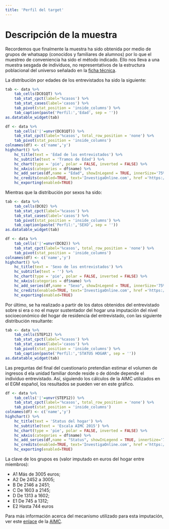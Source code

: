 ```yaml
---
title: 'Perfil del target'
---
```


# Descripción de la muestra

Recordemos que finalmente la muestra ha sido obtenida por medio de grupos de whatsapp (conocidos y familiares de alumnos) por lo que el muestreo de conveniencia ha sido el método indicado. Ello nos lleva a una muestra sesgada de individuos, no representativos de la estructura poblacional del universo señalado en la [ficha técnica](https://covid.investigaonline.com/ficha.html).


La distribución por edades de los entrevistados ha sido la siguiente:

```r
tab <- data %>%
	tab_cells(DC01QT) %>%
	tab_stat_cpct(label='%casos') %>%
	tab_stat_cases(label='casos') %>%
	tab_pivot(stat_position = 'inside_columns') %>%
	tab_caption(paste('Perfil:','Edad', sep = ''))
as.datatable_widget(tab)

df <- data %>%
	tab_cells('|'=unvr(DC01QT)) %>%
	tab_stat_cpct(label='%casos', total_row_position = 'none') %>%
	tab_pivot(stat_position = 'inside_columns')
colnames(df) <- c('name','y')
highchart() %>%
    hc_title(text = 'Edad de los entrevistados') %>% 
    hc_subtitle(text = 'Tramos de Edad') %>% 
    hc_chart(type = 'pie', polar = FALSE, inverted = FALSE) %>% 
    hc_xAxis(categories = df$name) %>%
    hc_add_series(df,name = "Edad", showInLegend = TRUE, innerSize='75%' )%>%
    hc_credits(enabled=TRUE, text='InvestigaOnline.com', href ='https://www.investigaonline.com') %>%
    hc_exporting(enabled=TRUE)
```


Mientras que la distribución por sexos ha sido:

```r
tab <- data %>%
	tab_cells(DC02) %>%
	tab_stat_cpct(label='%casos') %>%
	tab_stat_cases(label='casos') %>%
	tab_pivot(stat_position = 'inside_columns') %>%
	tab_caption(paste('Perfil:','SEXO', sep = ''))
as.datatable_widget(tab)

df <- data %>%
	tab_cells('|'=unvr(DC02)) %>%
	tab_stat_cpct(label='%casos', total_row_position = 'none') %>%
	tab_pivot(stat_position = 'inside_columns')
colnames(df) <- c('name','y')
highchart() %>%
    hc_title(text = 'Sexo de los entrevistados') %>% 
    hc_subtitle(text = '') %>% 
    hc_chart(type = 'pie', polar = FALSE, inverted = FALSE) %>% 
    hc_xAxis(categories = df$name) %>%
    hc_add_series(df,name = "Sexo", showInLegend = TRUE, innerSize='75%' )%>%
    hc_credits(enabled=TRUE, text='InvestigaOnline.com', href ='https://www.investigaonline.com') %>%
    hc_exporting(enabled=TRUE)
```

Por último, se ha realizado a partir de los datos obtenidos del entrevistado sobre si era o no el mayor sustentador del hogar una imputación del nivel socioeconómico del hogar de residencia del entrevistado, con las siguiente distribución resultante:

```r
tab <- data %>%
	tab_cells(STEP12) %>%
	tab_stat_cpct(label='%casos') %>%
	tab_stat_cases(label='casos') %>%
	tab_pivot(stat_position = 'inside_columns') %>%
	tab_caption(paste('Perfil:','STATUS HOGAR', sep = ''))
as.datatable_widget(tab)
```
Las preguntas del final del cuestionario pretendían estimar el volumen de ingresos d ela unidad familiar donde reside o de dónde depende el individuo entrevistado. Así, siguiendo los cálculos de la AIMC utilizados en el EGM español, los resultados se pueden ver en este gráfico.

```r
df <- data %>%
	tab_cells('|'=unvr(STEP12)) %>%
	tab_stat_cpct(label='%casos', total_row_position = 'none') %>%
	tab_pivot(stat_position = 'inside_columns')
colnames(df) <- c('name','y')
highchart() %>%
    hc_title(text = 'Status del hogar') %>% 
    hc_subtitle(text = 'Escala AIMC 2015') %>% 
    hc_chart(type = 'pie', polar = FALSE, inverted = FALSE) %>% 
    hc_xAxis(categories = df$name) %>%
    hc_add_series(df,name = "Status", showInLegend = TRUE, innerSize='75%' )%>%
    hc_credits(enabled=TRUE, text='InvestigaOnline.com', href ='https://www.investigaonline.com') %>%
    hc_exporting(enabled=TRUE)
```

La clave de los grupos es (valor imputado en euros del hogar entre miembros):

* A1 Más de 3005 euros;
* A2 De 2452 a 3005;
* B De 2146 a 2451;
* C De 1603 a 2145;
* D De 1313 a 1602;
* E1 De 745 a 1312;
* E2 Hasta 744 euros

Para más información acerca del mecanismo utilizado para esta imputación, ver este [enlace](https://www.aimc.es/otros-estudios-trabajos/clasificacion-socioeconomica/) de la [AIMC](https://www.aimc.es/).